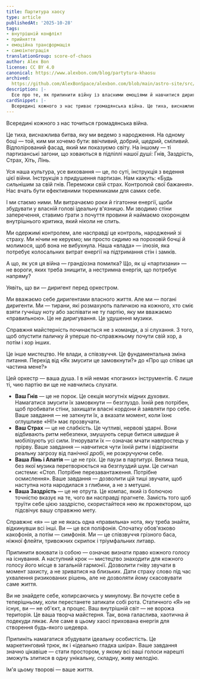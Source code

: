 ```yaml
---
title: Партитура хаосу
type: article
publishedAt: '2025-10-28'
tags:
- внутрішній конфлікт
- прийняття
- емоційна трансформація
- самоінтеграція
translationGroup: score-of-chaos
author: Alex Bon
license: CC BY 4.0
canonical: https://www.alexbon.com/blog/partytura-khaosu
archived:
  https://github.com/AlexBonSpace/alexbon.com/blob/main/astro-site/src/content/posts/ua/articles/partytura-khaosu.mdx
description: |-
  Есе про те, як припинити війну із власними емоціями й навчитися диригувати їхньою енергією, перетворюючи хаос на живу гармонію.
cardSnippet: |-
  Всередині кожного з нас триває громадянська війна. Це тиха, виснажлива битва, яку ми ведемо від народження. На одному боці — той, ким ми хочемо бути: ввічливий, добрий, щедрий, сміливий. Відполірований фасад, що ми показуємо світу. На іншому — ті партизанські загони, які засіли в підпіллі нашої душі: Гнів, Заздрість, Страх, Хіть, Лінь ...
---
```


Всередині кожного з нас точиться громадянська війна.

Це тиха, виснажлива битва, яку ми ведемо з народження. На одному боці — той, ким ми хочемо бути: ввічливий, добрий, щедрий, сміливий. Відполірований фасад, який ми показуємо світу. На іншому — ті партизанські загони, що ховаються в підпіллі нашої душі: Гнів, Заздрість, Страх, Хіть, Лінь.

Уся наша культура, усе виховання — це, по суті, інструкція з ведення цієї війни. Інструкція з придушення партизан. Нам кажуть: «Будь сильнішим за свій гнів. Переможи свій страх. Контролюй свої бажання». Нас вчать бути ефективними тюремниками для самих себе.

І ми стаємо ними. Ми витрачаємо роки й гігатонни енергії, щоби збудувати у власній голові ідеальну в'язницю. Ми зводимо стіни заперечення, ставимо ґрати з почуття провини й наймаємо охоронцем внутрішнього критика, який ніколи не спить.

Ми одержимі контролем, але насправді це контроль, народжений зі страху. Ми нічим не керуємо; ми просто сидимо на пороховій бочці й молимося, щоб вона не вибухнула. Наша «влада» — ілюзія, яка потребує колосальних витрат енергії на підтримання стін і замків.

А що, як уся ця війна — грандіозна помилка? Що, як ці «партизани» — не вороги, яких треба знищити, а нестримна енергія, що потребує напряму?

Уявіть, що ви — диригент перед оркестром.

Ми вважаємо себе диригентами власного життя. Але ми — погані диригенти. Ми — тирани, які розмахують паличкою на кожного, хто сміє взяти гучнішу ноту або заспівати не ту партію, яку ми вважаємо «правильною». Це не диригування. Це удушення музики.

Справжня майстерність починається не з команди, а зі слухання. З того, щоб опустити паличку й уперше по-справжньому почути свій хор, а потім і хор інших.

Це інше мистецтво. Не влади, а співзвуччя. Це фундаментальна зміна питання. Перехід від «Як змусити це замовкнути?» до «Про що співає ця частина мене?»

Цей оркестр — ваша душа. І в ній немає «поганих» інструментів. Є лише ті, чию партію ви ще не навчились слухати.

- **Ваш Гнів** — це не порок. Це секція могутніх мідних духових. Намагатися змусити їх замовкнути — безглуздо. Їхній рев потрібен, щоб пробивати стіни, захищати власні кордони й заявляти про себе. Ваше завдання — не заткнути їх, а вказати момент, коли їхнє оглушливе «НІ!» має прозвучати.
- **Ваш Страх** — це не слабкість. Це чутливі, нервові ударні. Вони відбивають ритм небезпеки, змушують серце битися швидше й мобілізують усі сили. Ігнорувати їх — означає мчати навпростець у прірву. Ваше завдання — навчитися чути їхній ритм і відрізняти реальну загрозу від панічної дробі, не розкручуючи себе.
- **Ваша Лінь і Апатія** — це не гріх. Це паузи в партитурі. Велика тиша, без якої музика перетворюється на безглуздий шум. Це сигнал системи: «Стоп. Потрібне перезавантаження. Потрібне осмислення». Ваше завдання — дозволити цій тиші звучати, щоб наступна нота народилася з глибини, а не з метушні.
- **Ваша Заздрість** — це не отрута. Це компас, який із болючою точністю вказує на те, чого ви насправді прагнете. Замість того щоб труїти себе цією заздрістю, скористайтеся нею як прожектором, що підсвічує вашу справжню мету.

Справжнє «я» — це не якась одна «правильна» нота, яку треба знайти, відкинувши всі інші. Ви — це вся поліфонія. Спочатку обов'язково какофонія, а потім — симфонія. Ми — це співзвуччя грізного баса, ніжної флейти, тривожних скрипок і тріумфальних литавр.

Припинити воювати із собою — означає визнати право кожного голосу на існування. А наступний крок — мистецтво знаходити для кожного голосу його місце в загальній гармонії. Дозволити гніву звучати в момент захисту, а не зриватися на близьких. Дати страху слово під час ухвалення ризикованих рішень, але не дозволяти йому скасовувати саме життя.

Ви не знайдете себе, копирсаючись у минулому. Ви почуєте себе в теперішньому, коли перестанете затикати собі рота. Статичного «Я» не існує, ви — не об'єкт, а процес. Ваш внутрішній світ — не ворожа територія. Це ваша творча майстерня. Так, вона галаслива, хаотична й подекуди лякає. Але саме в цьому хаосі прихована енергія для створення будь-якого шедевра.

Припиніть намагатися збудувати ідеальну особистість. Це маркетинговий трюк, як і «ідеально гладка шкіра». Ваше завдання значно цікавіше — стати простором, у якому всі ваші голоси нарешті зможуть злитися в одну унікальну, складну, живу мелодію.

Ім'я цьому творові — ваше життя.
